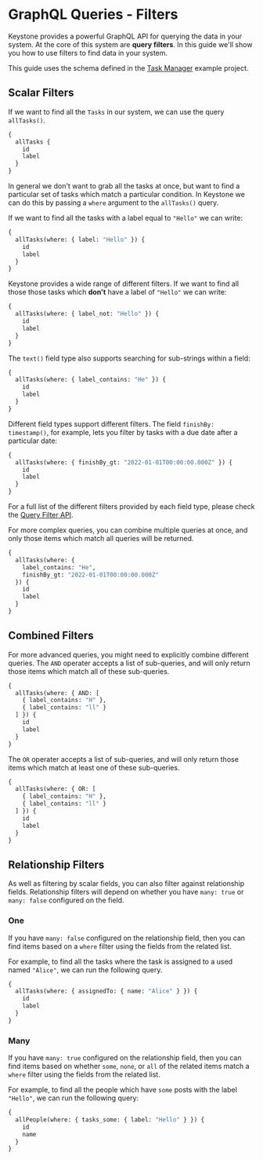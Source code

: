 
# GraphQL Queries - Filters

Keystone provides a powerful GraphQL API for querying the data in your system.
At the core of this system are **query filters**.
In this guide we'll show you how to use filters to find data in your system.

This guide uses the schema defined in the [Task Manager](https://github.com/keystonejs/keystone/tree/master/examples/task-manager) example project.

## Scalar Filters

If we want to find all the `Tasks` in our system, we can use the query `allTasks()`.

```graphql
{
  allTasks {
    id
    label
  }
}
```

In general we don't want to grab all the tasks at once, but want to find a particular set of tasks which match a particular condition.
In Keystone we can do this by passing a `where` argument to the `allTasks()` query.

If we want to find all the tasks with a label equal to `"Hello"` we can write:

```graphql
{
  allTasks(where: { label: "Hello" }) {
    id
    label
  }
}
```

Keystone provides a wide range of different filters. If we want to find all those those tasks which **don't** have a label of `"Hello"` we can write:

```graphql
{
  allTasks(where: { label_not: "Hello" }) {
    id
    label
  }
}
```

The `text()` field type also supports searching for sub-strings within a field:

```graphql
{
  allTasks(where: { label_contains: "He" }) {
    id
    label
  }
}
```

Different field types support different filters. The field `finishBy: timestamp()`, for example, lets you filter by tasks with a due date after a particular date:

```graphql
{
  allTasks(where: { finishBy_gt: "2022-01-01T00:00:00.000Z" }) {
    id
    label
  }
}
```

For a full list of the different filters provided by each field type, please check the [Query Filter API](../apis/filters).

For more complex queries, you can combine multiple queries at once, and only those items which match all queries will be returned.

```graphql
{
  allTasks(where: {
    label_contains: "He",
    finishBy_gt: "2022-01-01T00:00:00.000Z"
  }) {
    id
    label
  }
}
```

## Combined Filters

For more advanced queries, you might need to explicitly combine different queries.
The `AND` operater accepts a list of sub-queries, and will only return those items which match all of these sub-queries.

```graphql
{
  allTasks(where: { AND: [
    { label_contains: "H" },
    { label_contains: "ll" }
  ] }) {
    id
    label
  }
}
```

The `OR` operater accepts a list of sub-queries, and will only return those items which match at least one of these sub-queries.

```graphql
{
  allTasks(where: { OR: [
    { label_contains: "H" },
    { label_contains: "ll" }
  ] }) {
    id
    label
  }
}
```

## Relationship Filters

As well as filtering by scalar fields, you can also filter against relationship fields.
Relationship filters will depend on whether you have `many: true` or `many: false` configured on the field.

### One

If you have `many: false` configured on the relationship field, then you can find items based on a `where` filter using the fields from the related list.

For example, to find all the tasks where the task is assigned to a used named `"Alice"`, we can run the following query.

```graphql
{
  allTasks(where: { assignedTo: { name: "Alice" } }) {
    id
    label
  }
}
```

### Many

If you have `many: true` configured on the relationship field, then you can find items based on whether `some`, `none`, or `all` of the related items match a `where` filter using the fields from the related list.

For example, to find all the people which have `some` posts with the label `"Hello"`, we can run the following query:

```graphql
{
  allPeople(where: { tasks_some: { label: "Hello" } }) {
    id
    name
  }
}
```

